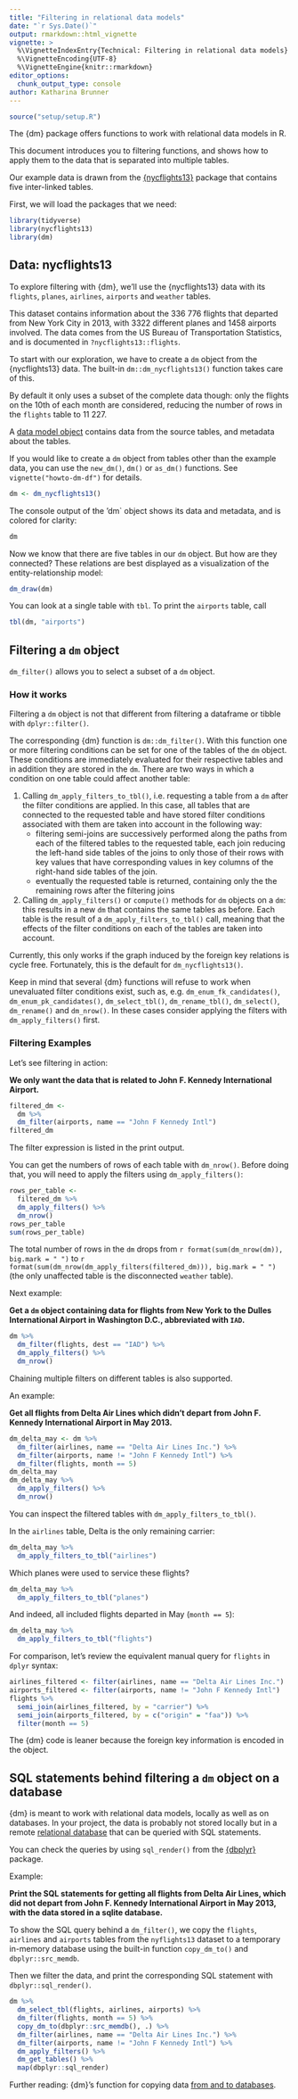 ```yaml
---
title: "Filtering in relational data models"
date: "`r Sys.Date()`"
output: rmarkdown::html_vignette
vignette: >
  %\VignetteIndexEntry{Technical: Filtering in relational data models}
  %\VignetteEncoding{UTF-8}
  %\VignetteEngine{knitr::rmarkdown}
editor_options:
  chunk_output_type: console
author: Katharina Brunner
---
```



``````r
source("setup/setup.R")
``````

The {dm} package offers functions to work with relational data models in R.

This document introduces you to filtering functions, and shows how to apply them to the data that is separated into multiple tables.

Our example data is drawn from the [{nycflights13}](https://github.com/hadley/nycflights13) package that contains five inter-linked tables.

First, we will load the packages that we need:

```r
library(tidyverse)
library(nycflights13)
library(dm)
```

## Data: nycflights13

To explore filtering with {dm}, we'll use the {nycflights13} data with its `flights`, `planes`, `airlines`, `airports` and `weather` tables.

This dataset contains information about the 336 776 flights that departed from New York City in 2013, with 3322 different planes and 1458 airports involved.
The data comes from the US Bureau of Transportation Statistics, and is documented in `?nycflights13::flights`.

To start with our exploration, we have to create a `dm` object from the {nycflights13} data.
The built-in `dm::dm_nycflights13()` function takes care of this.

By default it only uses a subset of the complete data though: only the flights on the 10th of each month are considered, reducing the number of rows in the `flights` table to 11 227.

A [data model object](https://krlmlr.github.io/dm/articles/tech-dm-class.html#class-dm) contains data from the source tables, and metadata about the tables.

If you would like to create a `dm` object from tables other than the example data, you can use the `new_dm()`, `dm()` or `as_dm()` functions.
See `vignette("howto-dm-df")` for details.

```r
dm <- dm_nycflights13()
```

The console output of the 'dm` object shows its data and metadata, and is colored for clarity:

```r
dm
```

Now we know that there are five tables in our `dm` object.
But how are they connected?
These relations are best displayed as a visualization of the entity-relationship model:

```r
dm_draw(dm)
```

You can look at a single table with `tbl`.
To print the `airports` table, call

```r
tbl(dm, "airports")
```

## Filtering a `dm` object {#filter}

`dm_filter()` allows you to select a subset of a `dm` object.

### How it works

Filtering a `dm` object is not that different from filtering a dataframe or tibble with `dplyr::filter()`.

The corresponding {dm} function is `dm::dm_filter()`.
With this function one or more filtering conditions can be set for one of the tables of the `dm` object.
These conditions are immediately evaluated for their respective tables and in addition they are stored in the `dm`.
There are two ways in which a condition on one table could affect another table:

1. Calling `dm_apply_filters_to_tbl()`, i.e. requesting a table from a `dm` after the filter conditions are applied.
In this case, all tables that are connected to the requested table and have stored filter conditions associated with them are taken into account in the following way:
    - filtering semi-joins are successively performed along the paths from each of the filtered tables to the requested table, each join reducing the left-hand side tables of the joins to only those of their rows with key values that have corresponding values in key columns of the right-hand side tables of the join.
    - eventually the requested table is returned, containing only the the remaining rows after the filtering joins
1. Calling `dm_apply_filters()` or `compute()` methods for `dm` objects on a `dm`: this results in a new `dm` that contains the same tables as before. 
Each table is the result of a `dm_apply_filters_to_tbl()` call, meaning that the effects of the filter conditions on each of the tables are taken into account.

Currently, this only works if the graph induced by the foreign key relations is cycle free.
Fortunately, this is the default for `dm_nycflights13()`.

Keep in mind that several {dm} functions will refuse to work when unevaluated filter conditions exist, such as, e.g. `dm_enum_fk_candidates()`, `dm_enum_pk_candidates()`, `dm_select_tbl()`, `dm_rename_tbl()`, `dm_select()`, `dm_rename()` and `dm_nrow()`.
In these cases consider applying the filters with `dm_apply_filters()` first.

### Filtering Examples

Let's see filtering in action:

**We only want the data that is related to John F. Kennedy International Airport.**

```r
filtered_dm <- 
  dm %>%
  dm_filter(airports, name == "John F Kennedy Intl")
filtered_dm
```

The filter expression is listed in the print output.

You can get the numbers of rows of each table with `dm_nrow()`. 
Before doing that, you will need to apply the filters using `dm_apply_filters()`:

```r
rows_per_table <- 
  filtered_dm %>% 
  dm_apply_filters() %>% 
  dm_nrow()
rows_per_table
sum(rows_per_table)
```

The total number of rows in the `dm` drops from `r format(sum(dm_nrow(dm)), big.mark = " ")` to `r format(sum(dm_nrow(dm_apply_filters(filtered_dm))), big.mark = " ")` (the only unaffected table is the disconnected `weather` table).

Next example:

**Get a `dm` object containing data for flights from New York to the Dulles International Airport in Washington D.C., abbreviated with `IAD`.**

```r
dm %>% 
  dm_filter(flights, dest == "IAD") %>% 
  dm_apply_filters() %>% 
  dm_nrow()
```

Chaining multiple filters on different tables is also supported.

An example:

**Get all flights from Delta Air Lines which didn't depart from John F. Kennedy International Airport in May 2013.**

```r
dm_delta_may <- dm %>%
  dm_filter(airlines, name == "Delta Air Lines Inc.") %>%
  dm_filter(airports, name != "John F Kennedy Intl") %>%
  dm_filter(flights, month == 5)
dm_delta_may
dm_delta_may %>% 
  dm_apply_filters() %>% 
  dm_nrow()
```

You can inspect the filtered tables with `dm_apply_filters_to_tbl()`.

In the `airlines` table, Delta is the only remaining carrier:

```r
dm_delta_may %>% 
  dm_apply_filters_to_tbl("airlines")
```

Which planes were used to service these flights?

```r
dm_delta_may %>% 
  dm_apply_filters_to_tbl("planes")
```

And indeed, all included flights departed in May (`month == 5`):

```r
dm_delta_may %>% 
  dm_apply_filters_to_tbl("flights")
```

For comparison, let's review the equivalent manual query for `flights` in `dplyr` syntax:

```r
airlines_filtered <- filter(airlines, name == "Delta Air Lines Inc.")
airports_filtered <- filter(airports, name != "John F Kennedy Intl")
flights %>%
  semi_join(airlines_filtered, by = "carrier") %>%
  semi_join(airports_filtered, by = c("origin" = "faa")) %>%
  filter(month == 5)
```

The {dm} code is leaner because the foreign key information is encoded in the object.

## SQL statements behind filtering a `dm` object on a database

{dm} is meant to work with relational data models, locally as well as on databases.
In your project, the data is probably not stored locally but in a remote [relational database](https://krlmlr.github.io/dm/articles/howto-dm-theory.html#relational-databases) that can be queried with SQL statements.

You can check the queries by using `sql_render()` from the [{dbplyr}](https://dbplyr.tidyverse.org/) package.

Example:

**Print the SQL statements for getting all flights from Delta Air Lines, which did not depart from John F. Kennedy International Airport in May 2013, with the data stored in a sqlite database.**

To show the SQL query behind a `dm_filter()`, we copy the `flights`, `airlines` and `airports` tables from the `nyflights13` dataset to a temporary in-memory database using the built-in function `copy_dm_to()` and `dbplyr::src_memdb`.

Then we filter the data, and print the corresponding SQL statement with `dbplyr::sql_render()`.

```r
dm %>%
  dm_select_tbl(flights, airlines, airports) %>%
  dm_filter(flights, month == 5) %>% 
  copy_dm_to(dbplyr::src_memdb(), .) %>%
  dm_filter(airlines, name == "Delta Air Lines Inc.") %>%
  dm_filter(airports, name != "John F Kennedy Intl") %>%
  dm_apply_filters() %>% 
  dm_get_tables() %>%
  map(dbplyr::sql_render)
```

Further reading: {dm}'s function for copying data [from and to databases](https://krlmlr.github.io/dm/articles/dm.html#copy).
